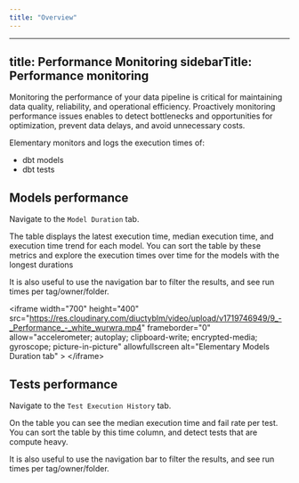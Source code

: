 ```yaml
---
title: "Overview"
---
```


---
title: Performance Monitoring
sidebarTitle: Performance monitoring
---

Monitoring the performance of your data pipeline is critical for maintaining data quality, reliability, and operational efficiency.
Proactively monitoring performance issues enables to detect bottlenecks and opportunities for optimization, prevent data delays, and avoid unnecessary costs.

Elementary monitors and logs the execution times of:
- dbt models
- dbt tests

## Models performance

Navigate to the `Model Duration` tab.

The table displays the latest execution time, median execution time, and execution time trend for each model. You can sort the table by these metrics and explore the execution times over time for the models with the longest durations

It is also useful to use the navigation bar to filter the results, and see run times per tag/owner/folder.

&lt;iframe
width="700"
height="400"
src="https://res.cloudinary.com/diuctyblm/video/upload/v1719746949/9_-_Performance_-_white_wurwra.mp4"
frameborder="0"
allow="accelerometer; autoplay; clipboard-write; encrypted-media; gyroscope; picture-in-picture"
allowfullscreen
alt="Elementary Models Duration tab"
&gt;
&lt;/iframe&gt;

## Tests performance

Navigate to the `Test Execution History` tab.

On the table you can see the median execution time and fail rate per test.
You can sort the table by this time column, and detect tests that are compute heavy.

It is also useful to use the navigation bar to filter the results, and see run times per tag/owner/folder.